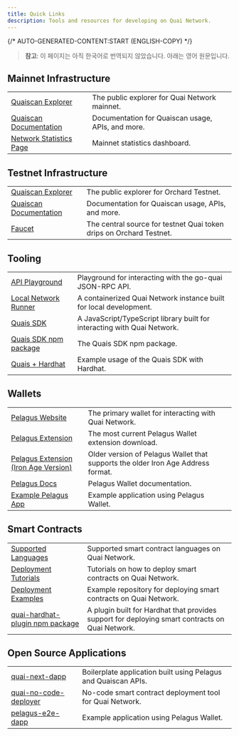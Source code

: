 ```yaml
---
title: Quick Links
description: Tools and resources for developing on Quai Network.
---
```


{/* AUTO-GENERATED-CONTENT:START (ENGLISH-COPY) */}

> **참고**: 이 페이지는 아직 한국어로 번역되지 않았습니다. 아래는 영어 원문입니다.

## Mainnet Infrastructure

|                                                        |                                                   |
| ------------------------------------------------------ | ------------------------------------------------- |
| [Quaiscan Explorer](https://quaiscan.io/)              | The public explorer for Quai Network mainnet.     |
| [Quaiscan Documentation](https://docs.quaiscan.io/)    | Documentation for Quaiscan usage, APIs, and more. |
| [Network Statistics Page](https://stats.quai.network/) | Mainnet statistics dashboard.                     |

## Testnet Infrastructure

|                                                     |                                                                     |
| --------------------------------------------------- | ------------------------------------------------------------------- |
| [Quaiscan Explorer](https://orchard.quaiscan.io/)   | The public explorer for Orchard Testnet.                            |
| [Quaiscan Documentation](https://docs.quaiscan.io/) | Documentation for Quaiscan usage, APIs, and more.                   |
| [Faucet](https://orchard.faucet.quai.network/)      | The central source for testnet Quai token drips on Orchard Testnet. |

## Tooling

|                                                                                              |                                                                          |
| -------------------------------------------------------------------------------------------- | ------------------------------------------------------------------------ |
| [API Playground](/ko/build/playground/overview)                                                 | Playground for interacting with the go-quai JSON-RPC API.                |
| [Local Network Runner](/ko/guides/client/local-node)                                            | A containerized Quai Network instance built for local development.       |
| [Quais SDK](/ko/sdk/introduction.mdx)                                                           | A JavaScript/TypeScript library built for interacting with Quai Network. |
| [Quais SDK npm package](https://www.npmjs.com/package/quais)                                 | The Quais SDK npm package.                                               |
| [Quais + Hardhat](https://github.com/dominant-strategies/hardhat-example/tree/main/Solidity) | Example usage of the Quais SDK with Hardhat.                             |

## Wallets

|                                                                                                                           |                                                                                  |
| ------------------------------------------------------------------------------------------------------------------------- | -------------------------------------------------------------------------------- |
| [Pelagus Website](https://pelaguswallet.io/)                                                                              | The primary wallet for interacting with Quai Network.                            |
| [Pelagus Extension](https://chromewebstore.google.com/detail/pelagus/nhccebmfjcbhghphpclcfdkkekheegop)                    | The most current Pelagus Wallet extension download.                              |
| [Pelagus Extension (Iron Age Version)](https://chromewebstore.google.com/detail/pelagus/gaegollnpijhedifeeeepdoffkgfcmbc) | Older version of Pelagus Wallet that supports the older Iron Age Address format. |
| [Pelagus Docs](https://pelaguswallet.io/docs/)                                                                            | Pelagus Wallet documentation.                                                    |
| [Example Pelagus App](https://github.com/PelagusWallet/pelagus-e2e-dapp)                                                  | Example application using Pelagus Wallet.                                        |

## Smart Contracts

|                                                                                      |                                                                                                 |
| ------------------------------------------------------------------------------------ | ----------------------------------------------------------------------------------------------- |
| [Supported Languages](/ko/build/smart-contracts/languages/)                             | Supported smart contract languages on Quai Network.                                             |
| [Deployment Tutorials](/ko/guides/development/)                                         | Tutorials on how to deploy smart contracts on Quai Network.                                     |
| [Deployment Examples](https://github.com/dominant-strategies/hardhat-example)        | Example repository for deploying smart contracts on Quai Network.                               |
| [quai-hardhat-plugin npm package](https://www.npmjs.com/package/quai-hardhat-plugin) | A plugin built for Hardhat that provides support for deploying smart contracts on Quai Network. |

## Open Source Applications

|                                                                                       |                                                                |
| ------------------------------------------------------------------------------------- | -------------------------------------------------------------- |
| [quai-next-dapp](https://github.com/dominant-strategies/quai-next-dapp)               | Boilerplate application built using Pelagus and Quaiscan APIs. |
| [quai-no-code-deployer](https://github.com/dominant-strategies/quai-no-code-deployer) | No-code smart contract deployment tool for Quai Network.       |
| [pelagus-e2e-dapp](https://github.com/PelagusWallet/pelagus-e2e-dapp)                 | Example application using Pelagus Wallet.                      |
